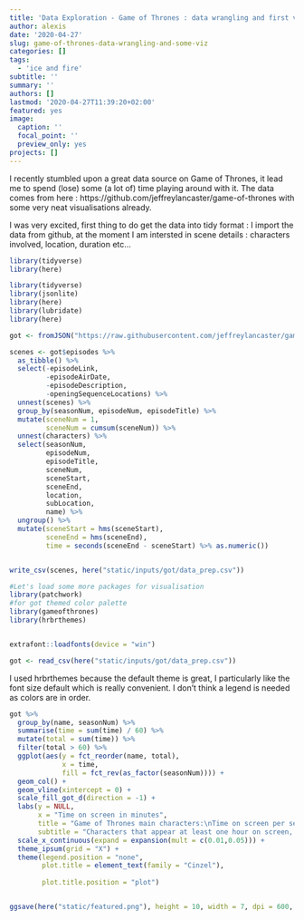 ```yaml
---
title: 'Data Exploration - Game of Thrones : data wrangling and first viz'
author: alexis
date: '2020-04-27'
slug: game-of-thrones-data-wrangling-and-some-viz
categories: []
tags:
  - 'ice and fire'
subtitle: ''
summary: ''
authors: []
lastmod: '2020-04-27T11:39:20+02:00'
featured: yes
image:
  caption: ''
  focal_point: ''
  preview_only: yes
projects: []
---
```


I recently stumbled upon a great data source on Game of Thrones, it lead me to spend (lose) some (a lot of) time playing around with it.
The data comes from here : https://github.com/jeffreylancaster/game-of-thrones with some very neat visualisations already.

I was very excited, first thing to do get the data into tidy format :
I import the data from github, at the moment I am intersted in scene details : characters involved, location, duration etc...

```r
library(tidyverse)
library(here)

```


```r
library(tidyverse)
library(jsonlite)
library(here)
library(lubridate)
library(here)

got <- fromJSON("https://raw.githubusercontent.com/jeffreylancaster/game-of-thrones/master/data/episodes.json")

scenes <- got$episodes %>%
  as_tibble() %>% 
  select(-episodeLink,
         -episodeAirDate,
         -episodeDescription,
         -openingSequenceLocations) %>% 
  unnest(scenes) %>% 
  group_by(seasonNum, episodeNum, episodeTitle) %>% 
  mutate(sceneNum = 1,
         sceneNum = cumsum(sceneNum)) %>% 
  unnest(characters) %>% 
  select(seasonNum,
         episodeNum,
         episodeTitle,
         sceneNum,
         sceneStart,
         sceneEnd,
         location,
         subLocation,
         name) %>% 
  ungroup() %>% 
  mutate(sceneStart = hms(sceneStart),
         sceneEnd = hms(sceneEnd),
         time = seconds(sceneEnd - sceneStart) %>% as.numeric())


write_csv(scenes, here("static/inputs/got/data_prep.csv"))

```


```r
#Let's load some more packages for visualisation
library(patchwork)
#for got themed color palette
library(gameofthrones)
library(hrbrthemes)


extrafont::loadfonts(device = "win")

got <- read_csv(here("static/inputs/got/data_prep.csv"))
```

I used hrbrthemes because the default theme is great, I particularly like the font size default which is really convenient. 
I don't think a legend is needed as colors are in order.

```r

got %>% 
  group_by(name, seasonNum) %>%
  summarise(time = sum(time) / 60) %>% 
  mutate(total = sum(time)) %>% 
  filter(total > 60) %>% 
  ggplot(aes(y = fct_reorder(name, total), 
             x = time, 
             fill = fct_rev(as_factor(seasonNum)))) +
  geom_col() +
  geom_vline(xintercept = 0) +
  scale_fill_got_d(direction = -1) +
  labs(y = NULL,
       x = "Time on screen in minutes",
       title = "Game of Thrones main characters:\nTime on screen per season",
       subtitle = "Characters that appear at least one hour on screen, colored by season") +
  scale_x_continuous(expand = expansion(mult = c(0.01,0.05))) +
  theme_ipsum(grid = "X") +
  theme(legend.position = "none",
        plot.title = element_text(family = "Cinzel"),
        
        plot.title.position = "plot")


ggsave(here("static/featured.png"), height = 10, width = 7, dpi = 600, type = "cairo")

```

